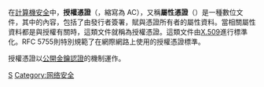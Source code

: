 在[[計算機安全|計算機安全]]中，'''授權憑證'''（{{lang-en|Authorization certificate}}，縮寫為 AC），又稱'''屬性憑證'''（{{lang|en|attribute certificate}}）是一種數位文件，其中的內容，包括了由發行者簽署，賦與憑證所有者的屬性資料。當相關屬性資料都是與授權有關時，這類文件就稱為授權憑證。這類文件由[[X.509|X.509]]進行標準化。RFC 5755則特別規範了在網際網路上使用的授權憑證標準。

授權憑證以[[公開金鑰認證|公開金鑰認證]]的機制運作。

{{TLS和SSL}}

[[Category:密码学|S]]
[[Category:网络安全|Category:网络安全]]